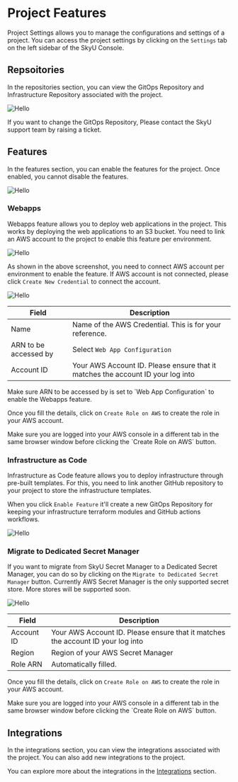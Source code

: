 
# Project Features

Project Settings allows you to manage the configurations and settings of a project. You can access the project settings by clicking on the `Settings` tab on the left sidebar of the SkyU Console.


## Repsoitories

In the repositories section, you can view the GitOps Repository and Infrastructure Repository associated with the project.

<Image src="/assets/images/docs/create-project/project-repositories.png" alt="Hello" width={1000} height={500}  />

If you want to change the GitOps Repository, Please contact the SkyU support team by raising a ticket.

## Features

In the features section, you can enable  the features for the project. Once enabled, you cannot disable the features.

<Image src="/assets/images/docs/create-project/project-features.png" alt="Hello" width={1000} height={500}  />

### Webapps

Webapps feature allows you to deploy web applications in the project. This works by deploying the web applications to an S3 bucket. You need to link an AWS account to the project to enable this feature per environment.

<Image src="/assets/images/docs/create-project/enable-webapp.png" alt="Hello" width={300} height={500}  />

As shown in the above screenshot, you need to connect AWS account per environment to enable the feature. If AWS account is not connected, please click `Create New Credential` to connect the account.


<Image src="/assets/images/docs/create-project/create-cred.png" alt="Hello" width={300} height={500}  />

| Field                 | Description                                                                     |
| --------------------- | ------------------------------------------------------------------------------- |
| Name                  | Name of the AWS Credential. This is for your reference.                         |
| ARN to be accessed by | Select `Web App Configuration`                                                  |
| Account ID            | Your AWS Account ID. Please ensure that it matches the account ID your log into |

<Callout type="info">
Make sure ARN to be accessed by is set to `Web App Configuration` to enable the Webapps feature.
</Callout>

Once you fill the details, click on `Create Role on AWS` to create the role in your AWS account.

<Callout type="info">
Make sure you are logged into your AWS console in a different tab in the same browser window before clicking the `Create Role on AWS` button.
</Callout>

### Infrastructure as Code


Infrastructure as Code feature allows you to deploy infrastructure through pre-built templates. For this, you need to link another GitHub repository to your project to store the infrastructure templates.

When you click `Enable Feature` it'll create a new GitOps Repository for keeping your infrastructure terraform modules and GitHub actions workflows.

<Image src="/assets/images/tutorials/infrastructure/enable-feature.png" alt="Hello" width={300} height={500}  />


### Migrate to Dedicated Secret Manager

If you want to migrate from SkyU Secret Manager to a Dedicated Secret Manager, you can do so by clicking on the `Migrate to Dedicated Secret Manager` button.
<Callout>
Currently AWS Secret Manager is the only supported secret store. More stores will be supported soon.
</Callout>

<Image src="/assets/images/docs/create-project/migrate-secret-manager.png" alt="Hello" width={300} height={500}  />



| Field      | Description                                                                     |
| ---------- | ------------------------------------------------------------------------------- |
| Account ID | Your AWS Account ID. Please ensure that it matches the account ID your log into |
| Region     | Region of your AWS Secret Manager                                               |
| Role ARN   | Automatically filled.                                                           |

Once you fill the details, click on `Create Role on AWS` to create the role in your AWS account.

<Callout type="info">
Make sure you are logged into your AWS console in a different tab in the same browser window before clicking the `Create Role on AWS` button.
</Callout>


## Integrations

In the integrations section, you can view the integrations associated with the project. You can also add new integrations to the project.


You can explore more about the integrations in the [Integrations](/docs/integrations/amazon-cloud) section.